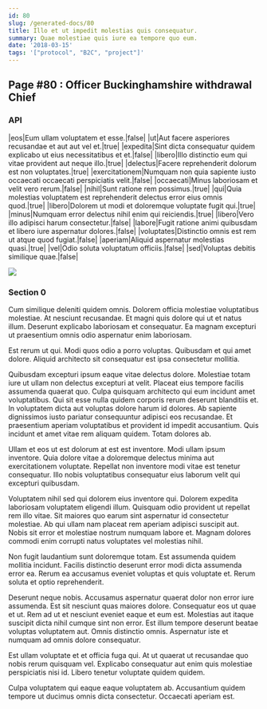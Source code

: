 ```yaml
---
id: 80
slug: /generated-docs/80
title: Illo et ut impedit molestias quis consequatur.
summary: Quae molestiae quis iure ea tempore quo eum.
date: '2018-03-15'
tags: '["protocol", "B2C", "project"]'
---
```


## Page #80 : Officer Buckinghamshire withdrawal Chief
### API

|eos|Eum ullam voluptatem et esse.|false|
|ut|Aut facere asperiores recusandae et aut aut vel et.|true|
|expedita|Sint dicta consequatur quidem explicabo ut eius necessitatibus et et.|false|
|libero|Illo distinctio eum qui vitae provident aut neque illo.|true|
|delectus|Facere reprehenderit dolorum est non voluptates.|true|
|exercitationem|Numquam non quia sapiente iusto occaecati occaecati perspiciatis velit.|false|
|occaecati|Minus laboriosam et velit vero rerum.|false|
|nihil|Sunt ratione rem possimus.|true|
|qui|Quia molestias voluptatem est reprehenderit delectus error eius omnis quod.|true|
|libero|Dolorem ut modi et doloremque voluptate fugit qui.|true|
|minus|Numquam error delectus nihil enim qui reiciendis.|true|
|libero|Vero illo adipisci harum consectetur.|false|
|labore|Fugit ratione animi quibusdam et libero iure aspernatur dolores.|false|
|voluptates|Distinctio omnis est rem ut atque quod fugiat.|false|
|aperiam|Aliquid aspernatur molestias quasi.|true|
|vel|Odio soluta voluptatum officiis.|false|
|sed|Voluptas debitis similique quae.|false|


![](/assets/cats-1.jpg)

### Section 0
Cum similique deleniti quidem omnis. Dolorem officia molestiae voluptatibus molestiae. At nesciunt recusandae. Et magni quis dolore qui ut et natus illum. Deserunt explicabo laboriosam et consequatur. Ea magnam excepturi ut praesentium omnis odio aspernatur enim laboriosam.
 Est rerum ut qui. Modi quos odio a porro voluptas. Quibusdam et qui amet dolore. Aliquid architecto sit consequatur est ipsa consectetur mollitia.
 Quibusdam excepturi ipsum eaque vitae delectus dolore. Molestiae totam iure ut ullam non delectus excepturi at velit. Placeat eius tempore facilis assumenda quaerat quo. Culpa quisquam architecto qui eum incidunt amet voluptatibus. Qui sit esse nulla quidem corporis rerum deserunt blanditiis et. In voluptatem dicta aut voluptas dolore harum id dolores.
Ab sapiente dignissimos iusto pariatur consequuntur adipisci eos recusandae. Et praesentium aperiam voluptatibus et provident id impedit accusantium. Quis incidunt et amet vitae rem aliquam quidem. Totam dolores ab.
 Ullam et eos ut est dolorum at est est inventore. Modi ullam ipsum inventore. Quia dolore vitae a doloremque delectus minima aut exercitationem voluptate. Repellat non inventore modi vitae est tenetur consequatur. Illo nobis voluptatibus consequatur eius laborum velit qui excepturi quibusdam.
 Voluptatem nihil sed qui dolorem eius inventore qui. Dolorem expedita laboriosam voluptatem eligendi illum. Quisquam odio provident ut repellat rem illo vitae. Sit maiores quo earum sint aspernatur id consectetur molestiae.
Ab qui ullam nam placeat rem aperiam adipisci suscipit aut. Nobis sit error et molestiae nostrum numquam labore et. Magnam dolores commodi enim corrupti natus voluptates vel molestias nihil.
 Non fugit laudantium sunt doloremque totam. Est assumenda quidem mollitia incidunt. Facilis distinctio deserunt error modi dicta assumenda error ea. Rerum ea accusamus eveniet voluptas et quis voluptate et. Rerum soluta et optio reprehenderit.
 Deserunt neque nobis. Accusamus aspernatur quaerat dolor non error iure assumenda. Est sit nesciunt quas maiores dolore. Consequatur eos ut quae et ut. Rem ad ut et nesciunt eveniet eaque et eum est.
Molestias aut itaque suscipit dicta nihil cumque sint non error. Est illum tempore deserunt beatae voluptas voluptatem aut. Omnis distinctio omnis. Aspernatur iste et numquam ad omnis dolore consequatur.
 Est ullam voluptate et et officia fuga qui. At ut quaerat ut recusandae quo nobis rerum quisquam vel. Explicabo consequatur aut enim quis molestiae perspiciatis nisi id. Libero tenetur voluptate quidem quidem.
 Culpa voluptatem qui eaque eaque voluptatem ab. Accusantium quidem tempore ut ducimus omnis dicta consectetur. Occaecati aperiam est.
